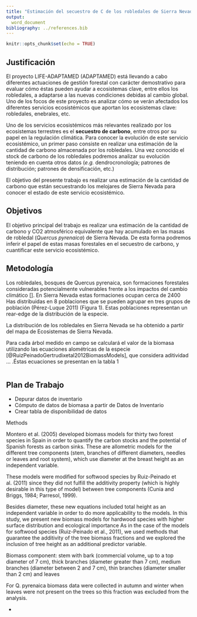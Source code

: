 ```yaml
---
title: "Estimación del secuestro de C de los robledales de Sierra Nevada"
output: 
  word_document
bibliography: ../references.bib
---
```


```r
knitr::opts_chunk$set(echo = TRUE)
```

## Justificación 

El proyecto LIFE-ADAPTAMED (ADAPTAMED) está llevando a cabo diferentes actuaciones de gestión forestal con carácter demostrativo para evaluar cómo éstas pueden ayudar a ecosistemas clave, entre ellos los robledales, a adaptarse a las nuevas condiciones debidas al cambio global. Uno de los focos de este proyecto es analizar cómo se verán afectados los diferentes servicios ecosistémicos que aportan los ecosistemas clave: robledales, enebrales, etc. 

Uno de los servicios ecosistémicos más relevantes realizado por los ecosistemas terrestres es el **secuestro de carbono**, entre otros por su papel en la regulación climática. Para conocer la evolución de este servicio ecosistémico, un primer paso consiste en realizar una estimación de la cantidad de carbono almacenada por los robledales. Una vez conocido el stock de carbono de los robledales podremos analizar su evolución teniendo en cuenta otros datos (*e.g.* dendrocronología; patrones de distribución; patrones de densificación, etc.) 

El objetivo del presente trabajo es realizar una estimación de la cantidad de carbono que están secuestrando los melojares de Sierra Nevada para conocer el estado de este servicio ecosistémico. 

## Objetivos 

El objetivo principal del trabajo es realizar una estimación de la cantidad de carbono y CO2 atmosférico equivalente que hay acumulado en las masas de robledal (*Quercus pyrenaica*) de Sierra Nevada. De esta forma podremos inferir el papel de estas masas forestales en el secuestro de carbono, y cuantificar este servicio ecosistémico. 

## Metodología 

Los robledales, bosques de Quercus pyrenaica, son formaciones forestales consideradas potencialmente vulnerables frente a los impactos del cambio climático []. En Sierra Nevada estas formaciones ocupan cerca de 2400 Has distribuidas en 8 poblaciones que se pueden agrupar en tres grupos de población (Pérez-Luque 2011) (Figura 1). Estas poblaciones representan un rear-edge de la distribución de la especie. 

La distribución de los robledales en Sierra Nevada se ha obtenido a partir del mapa de Ecosistemas de Sierra Nevada. 
 

Para cada árbol medido en campo se calculará el valor de la biomasa utilizando las ecuaciones alométricas de la especie [@RuizPeinadoGertrudixetal2012BiomassModels], que considera aditividad ... .Éstas ecuaciones se presentan en la tabla 1 


```r



```



## Plan de Trabajo 

- Depurar datos de inventario 
- Cómputo de datos de biomasa a partir de Datos de Inventario
- Crear tabla de disponibilidad de datos 




Methods

Montero et al. (2005) developed biomass models for
thirty two forest species in Spain in order to quantify
the carbon stocks and the potential of Spanish forests
as carbon sinks. These are allometric models for the
different tree components (stem, branches of different
diameters, needles or leaves and root system), which
use diameter at the breast height as an independent
variable.

These models were modified for softwood
species by Ruiz-Peinado et al. (2011) since they did
not fulfill the additivity property (which is highly desirable
in this type of model) between tree components
(Cunia and Briggs, 1984; Parresol, 1999).

Besides
diameter, these new equations included total height as
an independent variable in order to do more applicability
to the models. In this study, we present new biomass
models for hardwood species with higher surface distribution
and ecological importance
As in the case of the models for softwood species (Ruiz-Peinado et al., 2011), we used methods that guarantee the additivity of the tree biomass fractions and we explored the inclusion of tree height as an additional predictor variable.

Biomass component: 
stem with bark (commercial volume, up
to a top diameter of 7 cm), thick branches (diameter
greater than 7 cm), medium branches (diameter between
2 and 7 cm), thin branches (diameter smaller
than 2 cm) and leaves


For Q. pyrenaica biomass data were collected in autumn and
winter when leaves were not present on the trees so this  fraction was excluded from the analysis. 

- 

